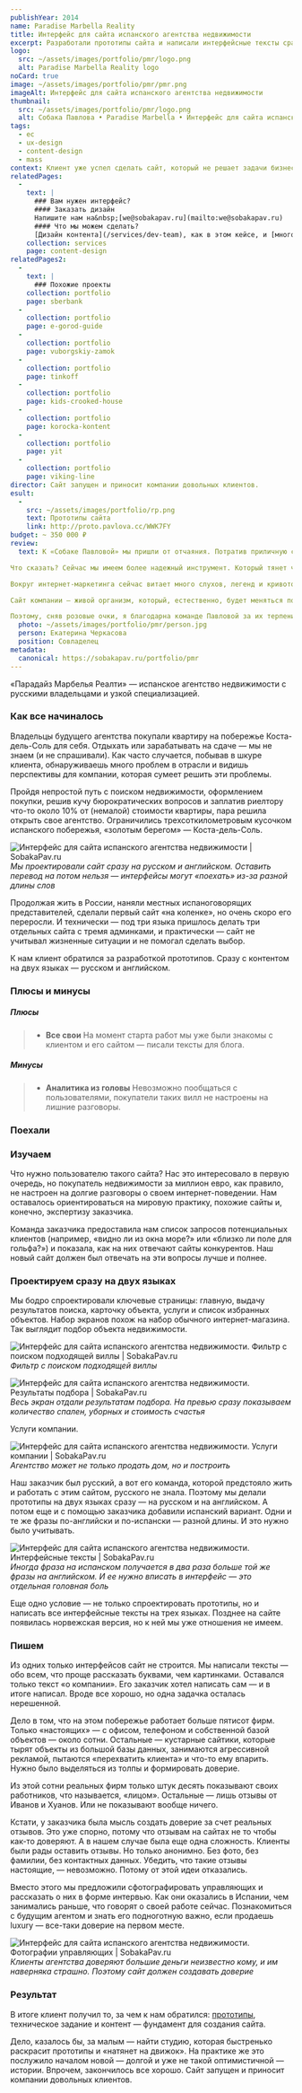 ```yaml
---
publishYear: 2014
name: Paradise Marbella Reality
title: Интерфейс для сайта испанского агентства недвижимости
excerpt: Разработали прототипы сайта и написали интерфейсные тексты сразу на двух языках.
logo:
  src: ~/assets/images/portfolio/pmr/logo.png
  alt: Paradise Marbella Reality logo
noCard: true
image: ~/assets/images/portfolio/pmr/pmr.png
imageAlt: Интерфейс для сайта испанского агентства недвижимости
thumbnail:
  src: ~/assets/images/portfolio/pmr/logo.png
  alt: Собака Павлова • Paradise Marbella • Интерфейс для сайта испанского агентства недвижимости
tags:
  - ec
  - ux-design
  - content-design
  - mass
context: Клиент уже успел сделать сайт, который не решает задачи бизнеса. Теперь нужно было разрабатывать новый. Это сложная задача — не просто сделать удобно, но и показать, почему из полутора тысяч агентств недвижимости нужно выбрать именно это.
relatedPages:
  -
    text: |
      ### Вам нужен интерфейс?
      #### Заказать дизайн
      Напишите нам на&nbsp;[we@sobakapav.ru](mailto:we@sobakapav.ru) 
      #### Что мы можем сделать?
      [Дизайн контента](/services/dev-team), как в этом кейсе, и [многое другое](/services). 
    collection: services
    page: content-design
relatedPages2:
  -
    text: |
      ### Похожие проекты
    collection: portfolio
    page: sberbank
  - 
    collection: portfolio
    page: e-gorod-guide
  - 
    collection: portfolio
    page: vuborgskiy-zamok
  - 
    collection: portfolio
    page: tinkoff
  - 
    collection: portfolio
    page: kids-crooked-house
  - 
    collection: portfolio
    page: korocka-kontent
  - 
    collection: portfolio
    page: yit
  - 
    collection: portfolio
    page: viking-line
director: Сайт запущен и приносит компании довольных клиентов.
esult:
  -
    src: ~/assets/images/portfolio/rp.png
    text: Прототипы сайта
    link: http://proto.pavlova.cc/WWK7FY
budget: ~ 350 000 ₽
review: 
  text: К «Собаке Павловой» мы пришли от отчаяния. Потратив приличную сумму на разработку первого варианта сайта, быстро поняли, что он не тянет.

Что сказать? Сейчас мы имеем более надежный инструмент. Который тянет чуть лучше, но пока напоминает паровоз начала ХХ века, а на его месте уже хочется видеть современный скоростной поезд. Я же всегда помню о народной мудрости, что никогда не стоит бежать вперёд паровоза :)

Вокруг интернет-маркетинга сейчас витает много слухов, легенд и кривотолков. Если продажи не идут, разработчиков сайта винят в отсутствии SEO, в недостаточном шаманстве — во всем. По происшествии времени я стала спокойнее к этому относиться, как и к наплыву предложений оптимизировать сайт и советам сторонних экспертов, ибо советчиков всегда больше, чем пахарей.

Сайт компании — живой организм, который, естественно, будет меняться по мере изменения реалий. А сейчас агентств недвижимости на побережье в полтора раза больше, чем тогда, когда мы начинали ( по последним данным, 1750). Найти клиента и сделать его счастливым — благородная цель, за которой скрываются и простейшие нужды команды. У всех сотрудников семьи, которые нужно кормить, а проект должен быть рентабелен. Расти и просто спокойно работать в такой обстановке очень сложно, конкуренция и борьба за клиента в этой области бизнеса нешуточная. Без здорового азарта и амбиций здесь не победить (и да, бюджет на маркетинг — это полдела).

Поэтому, сняв розовые очки, я благодарна команде Павловой за их терпение и то, что они не спасовали перед трудностями. Когда есть вызов, его либо принимаешь, либо нет. Они его приняли. Без розовых очков и белых тапочек, с уважением, Екатерина Черкасова.
  photo: ~/assets/images/portfolio/pmr/person.jpg
  person: Екатерина Черкасова
  position: Совладелец
metadata:
  canonical: https://sobakapav.ru/portfolio/pmr
---
```


«Парадайз Марбелья Реалти» — испанское агентство недвижимости с русскими владельцами и узкой специализацией.

### Как все начиналось

Владельцы будущего агентства покупали квартиру на побережье Коста-дель-Соль для себя. Отдыхать или зарабатывать на сдаче — мы не знаем (и не спрашивали). Как часто случается, побывав в шкуре клиента, обнаруживаешь много проблем в отрасли и видишь перспективы для компании, которая сумеет решить эти проблемы.

Пройдя непростой путь с поиском недвижимости, оформлением покупки, решив кучу бюрократических вопросов и заплатив риелтору что-то около 10% от (немалой) стоимости квартиры, пара решила открыть свое агентство. Ограничились трехсоткилометровым кусочком испанского побережья, «золотым берегом» — Коста-дель-Соль.

![Интерфейс для сайта испанского агентства недвижимости | SobakaPav.ru](~/assets/images/portfolio/pmr/1.png)
_Мы проектировали сайт сразу на русском и английском. Оставить перевод на потом нельзя — интерфейсы могут «поехать» из-за разной длины слов_

Продолжая жить в России, наняли местных испаноговорящих представителей, сделали первый сайт «на коленке», но очень скоро его переросли. И технически — под три языка пришлось делать три отдельных сайта с тремя админками, и практически — сайт не учитывал жизненные ситуации и не помогал сделать выбор.

К нам клиент обратился за разработкой прототипов. Сразу с контентом на двух языках — русском и английском.

### Плюсы и минусы

##### Плюсы
>+ **Все свои**
>На момент старта работ мы уже были знакомы с клиентом и его сайтом — писали тексты для блога.

##### Минусы
>- **Аналитика из головы**
>Невозможно пообщаться с пользователями, покупатели таких вилл не настроены на лишние разговоры.

### Поехали

### Изучаем

Что нужно пользователю такого сайта? Нас это интересовало в первую очередь, но покупатель недвижимости за миллион евро, как правило, не настроен на долгие разговоры о своем интернет-поведении. Нам оставалось ориентироваться на мировую практику, похожие сайты и, конечно, экспертизу заказчика.

Команда заказчика предоставила нам список запросов потенциальных клиентов (например, «видно ли из окна море?» или «близко ли поле для гольфа?») и показала, как на них отвечают сайты конкурентов. Наш новый сайт должен был отвечать на эти вопросы лучше и полнее.

### Проектируем сразу на двух языках

Мы бодро спроектировали ключевые страницы: главную, выдачу результатов поиска, карточку объекта, услуги и список избранных объектов. Набор экранов похож на набор обычного интернет-магазина.
Так выглядит подбор объекта недвижимости.

![Интерфейс для сайта испанского агентства недвижимости. Фильтр с поиском подходящей виллы | SobakaPav.ru](~/assets/images/portfolio/pmr/2.png)
_Фильтр с поиском подходящей виллы_

![Интерфейс для сайта испанского агентства недвижимости. Результаты подбора | SobakaPav.ru](~/assets/images/portfolio/pmr/3.png)
_Весь экран отдали результатам подбора. На превью сразу показываем количество спален, уборных и стоимость счастья_

Услуги компании.

![Интерфейс для сайта испанского агентства недвижимости. Услуги компании | SobakaPav.ru](~/assets/images/portfolio/pmr/4.png)
_Агентство может не только продать дом, но и построить_

Наш заказчик был русский, а вот его команда, которой предстояло жить и работать с этим сайтом, русского не знала. Поэтому мы делали прототипы на двух языках сразу — на русском и на английском. А потом еще и с помощью заказчика добавили испанский вариант. Одни и те же фразы по-английски и по-испански — разной длины. И это нужно было учитывать.

![Интерфейс для сайта испанского агентства недвижимости. Интерфейсные тексты | SobakaPav.ru](~/assets/images/portfolio/pmr/5.png)
_Иногда фраза на испанском получается в два раза больше той же фразы на английском. И ее нужно вписать в интерфейс — это отдельная головная боль_

Еще одно условие — не только спроектировать прототипы, но и написать все интерфейсные тексты на трех языках. Позднее на сайте появилась норвежская версия, но к ней мы уже отношения не имеем.

### Пишем

Из одних только интерфейсов сайт не строится. Мы написали тексты — обо всем, что проще рассказать буквами, чем картинками. Оставался только текст «о компании». Его заказчик хотел написать сам — и в итоге написал. Вроде все хорошо, но одна задачка осталась нерешенной.

Дело в том, что на этом побережье работает больше пятисот фирм. Только «настоящих» — с офисом, телефоном и собственной базой объектов — около сотни. Остальные — кустарные сайтики, которые тырят объекты из большой базы данных, занимаются агрессивной рекламой, пытаются «перехватить клиента» и что-то ему впарить. Нужно было выделяться из толпы и формировать доверие.

Из этой сотни реальных фирм только штук десять показывают своих работников, что называется, «лицом». Остальные — лишь отзывы от Иванов и Хуанов. Или не показывают вообще ничего.

Кстати, у заказчика была мысль создать доверие за счет реальных отзывов. Это уже спорно, потому что отзывам на сайтах не то чтобы как-то доверяют. А в нашем случае была еще одна сложность. Клиенты были рады оставить отзывы. Но только анонимно. Без фото, без фамилии, без контактных данных. Убедить, что такие отзывы настоящие, — невозможно. Потому от этой идеи отказались.

Вместо этого мы предложили сфотографировать управляющих и рассказать о них в форме интервью. Как они оказались в Испании, чем занимались раньше, что говорят о своей работе сейчас. Познакомиться с будущим агентом и знать его подноготную важно, если продаешь luxury — все-таки доверие на первом месте.

![Интерфейс для сайта испанского агентства недвижимости. Фотографии управляющих | SobakaPav.ru](~/assets/images/portfolio/pmr/6.png)
_Клиенты агентства доверяют большие деньги неизвестно кому, и им наверняка страшно. Поэтому сайт должен создавать доверие_

### Результат

В итоге клиент получил то, за чем к нам обратился: [прототипы](http://proto.pavlova.cc/WWK7FY), техническое задание и контент — фундамент для создания сайта.

Дело, казалось бы, за малым — найти студию, которая быстренько раскрасит прототипы и «натянет на движок». На практике же это послужило началом новой — долгой и уже не такой оптимистичной — истории. Впрочем, закончилось все хорошо. Сайт запущен и приносит компании довольных клиентов.

